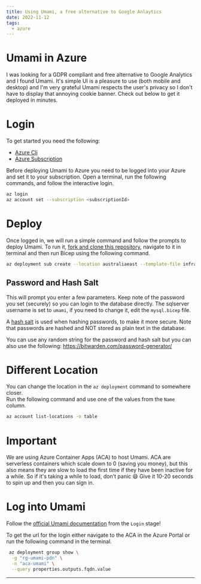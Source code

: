 ```yaml
---
title: Using Umami, a free alternative to Google Anlaytics
date: 2022-11-12
tags:
  - azure
---
```



# Umami in Azure

I was looking for a GDPR compliant and free alternative to Google Analytics and I found Umami.
It's simple UI is a pleasure to use (both mobile and desktop) and I'm very grateful Umami respects the user's privacy
so I don't have to display that annoying cookie banner. Check out below to get it deployed in minutes.

# Login

To get started you need the following:

- [Azure Cli](https://learn.microsoft.com/en-us/cli/azure/install-azure-cli)
- [Azure Subscription](https://azure.microsoft.com/en-au/free/)

Before deploying Umami to Azure you need to be logged into your Azure and set it to your subscription.
Open a terminal, run the following commands, and follow the interactive login.

```sh
az login
az account set --subscription <subscriptionId>
```

# Deploy

Once logged in, we will run a simple command and follow the prompts to deploy Umami.
To run it, [fork and clone this repository](https://github.com/tombrereton/umami-azure), navigate to it in terminal and then run Bicep
using the following command.

```sh
az deployment sub create --location australiaeast --template-file infra/main.bicep
```

## Password and Hash Salt

This will prompt you enter a few parameters. Keep note of the password you set (securely) so you can login to the database directly.
The sqlserver username is set to `umami`, if you need to change it, edit the `mysql.bicep` file.

A [hash salt](https://auth0.com/blog/adding-salt-to-hashing-a-better-way-to-store-passwords/) is used when hashing passwords, to make it more secure.
Note that passwords are hashed and NOT stored as plain text in the database.

You can use any random string for the password and hash salt but you can also use the following:
https://bitwarden.com/password-generator/

# Different Location

You can change the location in the `az deployment` command to somewhere closer.  
Run the following command and use one of the values from the `Name` column.

```sh
az account list-locations -o table
```

# Important

We are using Azure Container Apps (ACA) to host Umami. ACA are serverless containers which scale down to 0 (saving you money),
but this also means they are slow to load the first time if they have been inactive for a while. So if it's taking
a while to load, don't panic :smile: Give it 10-20 seconds to spin up and then you can sign in.

# Log into Umami

Follow the [official Umami documentation](https://umami.is/docs/login) from the `Login` stage!

To get the url for the login either navigate to the ACA in the Azure Portal or run the following
command in the terminal.

```sh
 az deployment group show \
  -g "rg-umami-pdn" \
  -n "aca-umami" \
  --query properties.outputs.fqdn.value
```

---

<UtterancesComments />
